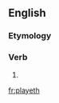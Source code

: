 ==English==

===Etymology===
{{suffix|en|play|eth}}

===Verb===
{{head|en|verb form}}

# {{en-archaic third-person singular of|play}}

[[fr:playeth]]